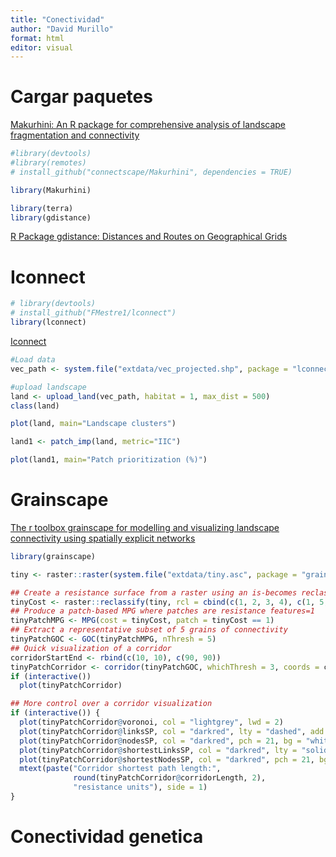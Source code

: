 ---
title: "Conectividad"
author: "David Murillo"
format: html
editor: visual
---

# Cargar paquetes

[Makurhini: An R package for comprehensive analysis of landscape fragmentation and connectivity](https://doi.org/10.21203/rs.3.rs-6398746/v1)

```{r}
#library(devtools)
#library(remotes)
# install_github("connectscape/Makurhini", dependencies = TRUE)

library(Makurhini)
```


```{r}
library(terra)
library(gdistance)
```

[R Package gdistance: Distances and Routes on Geographical Grids](https://www.jstatsoft.org/article/view/v076i13) 

# Iconnect

```{r}
# library(devtools)
# install_github("FMestre1/lconnect")
library(lconnect)
```

[Iconnect](https://doi.org/10.1016/j.ecolmodel.2023.110489)

```{r}
#Load data
vec_path <- system.file("extdata/vec_projected.shp", package = "lconnect")
```

```{r}
#upload landscape
land <- upload_land(vec_path, habitat = 1, max_dist = 500)
class(land)

```


```{r}
plot(land, main="Landscape clusters")
```

```{r}
land1 <- patch_imp(land, metric="IIC")
```

```{r}
plot(land1, main="Patch prioritization (%)")
```

# Grainscape

[The r toolbox grainscape for modelling and visualizing landscape connectivity using spatially explicit networks](https://doi.org/10.1111/2041-210X.13350)


```{r}
library(grainscape)

tiny <- raster::raster(system.file("extdata/tiny.asc", package = "grainscape"))

## Create a resistance surface from a raster using an is-becomes reclassification
tinyCost <- raster::reclassify(tiny, rcl = cbind(c(1, 2, 3, 4), c(1, 5, 10, 12)))
## Produce a patch-based MPG where patches are resistance features=1
tinyPatchMPG <- MPG(cost = tinyCost, patch = tinyCost == 1)
## Extract a representative subset of 5 grains of connectivity
tinyPatchGOC <- GOC(tinyPatchMPG, nThresh = 5)
## Quick visualization of a corridor
corridorStartEnd <- rbind(c(10, 10), c(90, 90))
tinyPatchCorridor <- corridor(tinyPatchGOC, whichThresh = 3, coords = corridorStartEnd)
if (interactive())
  plot(tinyPatchCorridor)

## More control over a corridor visualization
if (interactive()) {
  plot(tinyPatchCorridor@voronoi, col = "lightgrey", lwd = 2)
  plot(tinyPatchCorridor@linksSP, col = "darkred", lty = "dashed", add = TRUE)
  plot(tinyPatchCorridor@nodesSP, col = "darkred", pch = 21, bg = "white", add = TRUE)
  plot(tinyPatchCorridor@shortestLinksSP, col = "darkred", lty = "solid", lwd = 2, add = TRUE)
  plot(tinyPatchCorridor@shortestNodesSP, col = "darkred", pch = 21, bg = "darkred", add = TRUE)
  mtext(paste("Corridor shortest path length:",
              round(tinyPatchCorridor@corridorLength, 2),
              "resistance units"), side = 1)
}
```

# Conectividad genetica

